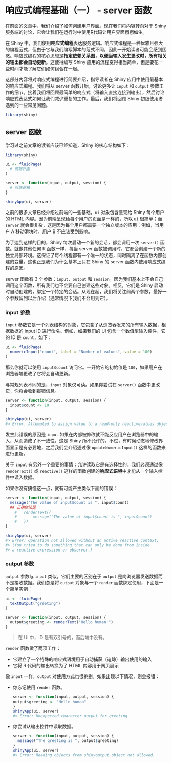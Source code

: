# 响应式编程基础（一） - server 函数

在前面的文章中，我们介绍了如何创建用户界面。现在我们将内容转向对于 Shiny 服务端的讨论，它会让我们在运行时中使用R代码让用户界面栩栩如生。

在 Shiny 中，我们使用**响应式编程**表达服务逻辑。响应式编程是一种优雅且强大的编程范式，但由于它与我们编写脚本的范式不同，因此一开始读者可能会感到困惑。响应式编程的核心思想是**指定依赖关系图，以便当输入发生更改时，所有相关的输出都会自动更新**。这使得编写 Shiny 应用的流程变得相当简单，但是要花一些时间才能了解它们如何组合在一起。

这部分内容将对响应式编程进行简要介绍，指导读者在 Shiny 应用中使用最基本的响应式编程。我们将从 server 函数开始，讨论更多让 `input` 和 `output` 参数工作的细节。接着我们将回顾最简单的响应式（将输入直接连接到输出），然后讨论响应式表达式如何让我们减少重复的工作。最后，我们将回顾 Shiny 初级使用者遇到的一些常见问题。

```r
library(shiny)
```

## server 函数

学习过之前文章的读者应该已经知道，Shiny 的核心结构如下：

```r
library(shiny)

ui <- fluidPage(
  # 前端界面
)

server <- function(input, output, session) {
  # 后端逻辑
}

shinyApp(ui, server)
```


之前的很多文章已经介绍过前端的一些基础，`ui` 对象包含呈现给 Shiny 每个用户的 HTML 内容。因为前端呈现给每个用户的页面是一样的，所以 `ui` 很简单；而 `server` 就会很复杂，这是因为每个用户都需要一个独立版本的应用：例如，当用户 A 移动滑块时，用户 B 不应该受到影响。

为了达到这样的目的，Shiny 每次启动一个新的会话，都会调用一次 `server()` 函数。就像其他任何 R 函数一样，每当 server 函数被调用时，它都会创建一个新的独立局部环境。这保证了每个线程都有一个唯一的状态，同时隔离了在函数内部创建的变量。这也正是我们为什么基本上只在 Shiny 的 server 函数内使用响应式编程的原因。

server 函数有 3 个参数：`input`、`output` 和 `session`。因为我们基本上不会自己调用这个函数，所有我们也不会要自己创建这些对象。相反，它们是 Shiny 启动时自动创建的，绑定一个特定的会话。从现在起，我们将关注前两个参数，最好一个参数留到以后介绍（通常情况下我们不会用到它）。

### input 参数

`input` 参数它是一个列表结构的对象，它包含了从浏览器发来的所有输入数据，根据数据的 input ID 进行命名。例如，如果我们的 UI 包含一个数值型输入控件，它的 ID 是 `count`，如下：

```r
ui <- fluidPage(
  numericInput("count", label = "Number of values", value = 100)
)
```

那么你就可以使用 `input$count` 访问它。一开始它的初始值是 `100`，如果用户在浏览器端更改了它将会自动更新。

与常规列表不同的是，`input` 对象仅可读。如果你尝试在 `server()` 函数中更改它，你将会收到报错信息。

```r
server <- function(input, output, session) {
  input$count <- 10  
}

shinyApp(ui, server)
#> Error: Attempted to assign value to a read-only reactivevalues object
```

发生此错误的原因是 `input` 如果在内部被修改就不能反应用户在浏览器中的输入，从而造成了不一致性，这是 Shiny 所不允许的。不过，有时候动态地修改界面显示是有必要地，之后我们会介绍通过像 `updateNumericInput()` 这样的函数来进行更新。

关于 `input` 有另外一个重要的事情：允许读取它是有选择性的。我们必须通过像 `renderText()` 或 `reactive()` 这样的函数创建的**响应式语境**中才能从一个输入控件中读入数据。

如果你没有搞懂这一点，就有可能产生类似下面的错误：

```r
server <- function(input, output, session) {
  message("The value of input$count is ", input$count)
  ## 正确做法是
    #   renderText({
    #       message("The value of input$count is ", input$count)
    #   })
}

shinyApp(ui, server)
#> Error: Operation not allowed without an active reactive context. 
#> (You tried to do something that can only be done from inside 
#> a reactive expression or observer.)
```


### output 参数

`output` 参数与 `input` 类似，它们主要的区别在于 `output` 是向浏览器发送数据而不是接收数据。我们总是将 `output` 对象与一个 `render` 函数绑定使用，下面是一个简单实例：

```r
ui <- fluidPage(
  textOutput("greeting")
)

server <- function(input, output, session) {
  output$greeting <- renderText("Hello human!")
}
```

> 在 UI 中，ID 是有双引号的，而后端中没有。

`render` 函数做了两项工作：

- 它建立了一个特殊的响应式语境用于自动捕获（追踪）输出使用的输入
- 它将 R 代码的输出转换为了 HTML 内容用于网页展示

像 `input` 一样，`output` 对使用方式也很挑剔。如果出现以下情况，则会报错：

- 你忘记使用 `render` 函数。

  ```r
  server <- function(input, output, session) {
  output$greeting <- "Hello human"
  }
  shinyApp(ui, server)
  #> Error: Unexpected character output for greeting
  ```

- 你尝试从输出控件中读取数据。

  ```r
  server <- function(input, output, session) {
    message("The greeting is ", output$greeting)
  }
  shinyApp(ui, server)
  #> Error: Reading objects from shinyoutput object not allowed.
  ```

